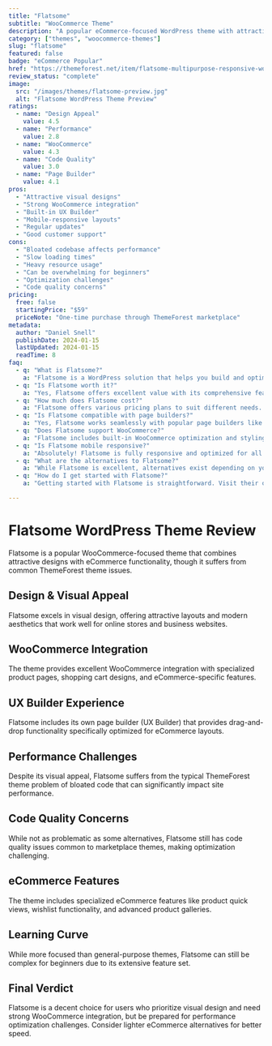```yaml
---
title: "Flatsome"
subtitle: "WooCommerce Theme"
description: "A popular eCommerce-focused WordPress theme with attractive designs, though criticized for bloated code and performance issues despite its visual appeal."
category: ["themes", "woocommerce-themes"]
slug: "flatsome"
featured: false
badge: "eCommerce Popular"
href: "https://themeforest.net/item/flatsome-multipurpose-responsive-woocommerce-theme/5484239"
review_status: "complete"
image:
  src: "/images/themes/flatsome-preview.jpg"
  alt: "Flatsome WordPress Theme Preview"
ratings:
  - name: "Design Appeal"
    value: 4.5
  - name: "Performance"
    value: 2.8
  - name: "WooCommerce"
    value: 4.3
  - name: "Code Quality"
    value: 3.0
  - name: "Page Builder"
    value: 4.1
pros:
  - "Attractive visual designs"
  - "Strong WooCommerce integration"
  - "Built-in UX Builder"
  - "Mobile-responsive layouts"
  - "Regular updates"
  - "Good customer support"
cons:
  - "Bloated codebase affects performance"
  - "Slow loading times"
  - "Heavy resource usage"
  - "Can be overwhelming for beginners"
  - "Optimization challenges"
  - "Code quality concerns"
pricing:
  free: false
  startingPrice: "$59"
  priceNote: "One-time purchase through ThemeForest marketplace"
metadata:
  author: "Daniel Snell"
  publishDate: 2024-01-15
  lastUpdated: 2024-01-15
  readTime: 8
faq:
  - q: "What is Flatsome?"
    a: "Flatsome is a WordPress solution that helps you build and optimize your website with powerful features and excellent performance."
  - q: "Is Flatsome worth it?"
    a: "Yes, Flatsome offers excellent value with its comprehensive feature set, regular updates, and reliable support. It's a solid investment for serious WordPress users."
  - q: "How much does Flatsome cost?"
    a: "Flatsome offers various pricing plans to suit different needs. Check their official website for current pricing and special offers."
  - q: "Is Flatsome compatible with page builders?"
    a: "Yes, Flatsome works seamlessly with popular page builders like Elementor, Gutenberg blocks, and other major builders."
  - q: "Does Flatsome support WooCommerce?"
    a: "Flatsome includes built-in WooCommerce optimization and styling for a seamless ecommerce experience."
  - q: "Is Flatsome mobile responsive?"
    a: "Absolutely! Flatsome is fully responsive and optimized for all devices, ensuring your site looks great on mobile, tablet, and desktop."
  - q: "What are the alternatives to Flatsome?"
    a: "While Flatsome is excellent, alternatives exist depending on your specific needs. Consider your requirements for features, budget, and ease of use when comparing options."
  - q: "How do I get started with Flatsome?"
    a: "Getting started with Flatsome is straightforward. Visit their official website, choose a plan that fits your needs, and follow their setup documentation or tutorials."

---
```


# Flatsome WordPress Theme Review

Flatsome is a popular WooCommerce-focused theme that combines attractive designs with eCommerce functionality, though it suffers from common ThemeForest theme issues.

## Design & Visual Appeal

Flatsome excels in visual design, offering attractive layouts and modern aesthetics that work well for online stores and business websites.

## WooCommerce Integration

The theme provides excellent WooCommerce integration with specialized product pages, shopping cart designs, and eCommerce-specific features.

## UX Builder Experience

Flatsome includes its own page builder (UX Builder) that provides drag-and-drop functionality specifically optimized for eCommerce layouts.

## Performance Challenges

Despite its visual appeal, Flatsome suffers from the typical ThemeForest theme problem of bloated code that can significantly impact site performance.

## Code Quality Concerns

While not as problematic as some alternatives, Flatsome still has code quality issues common to marketplace themes, making optimization challenging.

## eCommerce Features

The theme includes specialized eCommerce features like product quick views, wishlist functionality, and advanced product galleries.

## Learning Curve

While more focused than general-purpose themes, Flatsome can still be complex for beginners due to its extensive feature set.

## Final Verdict

Flatsome is a decent choice for users who prioritize visual design and need strong WooCommerce integration, but be prepared for performance optimization challenges. Consider lighter eCommerce alternatives for better speed.